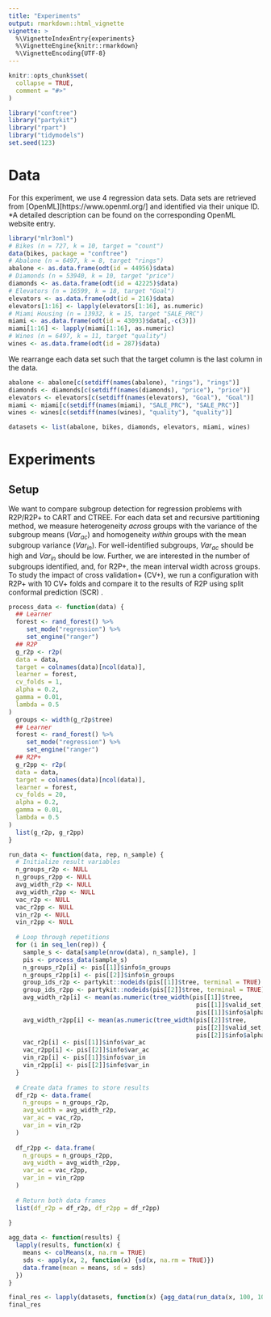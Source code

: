 ```yaml
---
title: "Experiments"
output: rmarkdown::html_vignette
vignette: >
  %\VignetteIndexEntry{experiments}
  %\VignetteEngine{knitr::rmarkdown}
  %\VignetteEncoding{UTF-8}
---
```

```r
knitr::opts_chunk$set(
  collapse = TRUE,
  comment = "#>"
)
```


```r
library("conftree")
library("partykit")
library("rpart")
library("tidymodels")
set.seed(123)
```

# Data

For this experiment, we use 4 regression data sets. Data sets are retrieved from [OpenML][https://www.openml.org/] and identified via their unique ID. *A detailed description can be found on the corresponding OpenML website entry.

```r
library("mlr3oml")
# Bikes (n = 727, k = 10, target = "count")
data(bikes, package = "conftree")
# Abalone (n = 6497, k = 8, target "rings")
abalone <- as.data.frame(odt(id = 44956)$data)
# Diamonds (n = 53940, k = 10, target "price")
diamonds <- as.data.frame(odt(id = 42225)$data)
# Elevators (n = 16599, k = 18, target "Goal")
elevators <- as.data.frame(odt(id = 216)$data)
elevators[1:16] <- lapply(elevators[1:16], as.numeric)
# Miami Housing (n = 13932, k = 15, target "SALE_PRC")
miami <- as.data.frame(odt(id = 43093)$data[,-c(3)])
miami[1:16] <- lapply(miami[1:16], as.numeric)
# Wines (n = 6497, k = 11, target "quality")
wines <- as.data.frame(odt(id = 287)$data)
```

We rearrange each data set such that the target column is the last column in the data.

```r
abalone <- abalone[c(setdiff(names(abalone), "rings"), "rings")]
diamonds <- diamonds[c(setdiff(names(diamonds), "price"), "price")]
elevators <- elevators[c(setdiff(names(elevators), "Goal"), "Goal")]
miami <- miami[c(setdiff(names(miami), "SALE_PRC"), "SALE_PRC")]
wines <- wines[c(setdiff(names(wines), "quality"), "quality")]

datasets <- list(abalone, bikes, diamonds, elevators, miami, wines)
```

# Experiments

## Setup

We want to compare subgroup detection for regression problems with R2P/R2P+ to CART and CTREE. For each data set and recursive partitioning method, we measure heterogeneity _across_ groups with the variance of the subgroup means ($Var_{ac}$) and homogeneity _within_ groups with the mean subgroup variance ($Var_{in}$). For well-identified subgroups, $Var_{ac}$ should be high and $Var_{in}$ should be low. Further, we are interested in the number of subgroups identified, and, for R2P+, the mean interval width across groups. To study the impact of cross validation+ (CV+), we run a configuration with R2P+ with 10 CV+ folds and compare it to the results of R2P using split conformal prediction (SCR) .

```r
process_data <- function(data) {
  ## Learner
  forest <- rand_forest() %>%
     set_mode("regression") %>%
     set_engine("ranger")
  ## R2P
  g_r2p <- r2p(
  data = data,
  target = colnames(data)[ncol(data)],
  learner = forest,
  cv_folds = 1,
  alpha = 0.2,
  gamma = 0.01,
  lambda = 0.5
)
  groups <- width(g_r2p$tree)
  ## Learner
  forest <- rand_forest() %>%
     set_mode("regression") %>%
     set_engine("ranger")
  ## R2P+
  g_r2pp <- r2p(
  data = data,
  target = colnames(data)[ncol(data)],
  learner = forest,
  cv_folds = 20,
  alpha = 0.2,
  gamma = 0.01,
  lambda = 0.5
)
  list(g_r2p, g_r2pp)
}

run_data <- function(data, rep, n_sample) {
  # Initialize result variables
  n_groups_r2p <- NULL
  n_groups_r2pp <- NULL
  avg_width_r2p <- NULL
  avg_width_r2pp <- NULL
  vac_r2p <- NULL
  vac_r2pp <- NULL
  vin_r2p <- NULL
  vin_r2pp <- NULL
  
  # Loop through repetitions
  for (i in seq_len(rep)) {
    sample_s <- data[sample(nrow(data), n_sample), ]
    pis <- process_data(sample_s)
    n_groups_r2p[i] <- pis[[1]]$info$n_groups
    n_groups_r2pp[i] <- pis[[2]]$info$n_groups
    group_ids_r2p <- partykit::nodeids(pis[[1]]$tree, terminal = TRUE)
    group_ids_r2pp <- partykit::nodeids(pis[[2]]$tree, terminal = TRUE)
    avg_width_r2p[i] <- mean(as.numeric(tree_width(pis[[1]]$tree,
                                                    pis[[1]]$valid_set,
                                                    pis[[1]]$info$alpha))[group_ids_r2p])
    avg_width_r2pp[i] <- mean(as.numeric(tree_width(pis[[2]]$tree,
                                                    pis[[2]]$valid_set,
                                                    pis[[2]]$info$alpha))[group_ids_r2pp])
    vac_r2p[i] <- pis[[1]]$info$var_ac
    vac_r2pp[i] <- pis[[2]]$info$var_ac
    vin_r2p[i] <- pis[[1]]$info$var_in
    vin_r2pp[i] <- pis[[2]]$info$var_in
  }
  
  # Create data frames to store results
  df_r2p <- data.frame(
    n_groups = n_groups_r2p,
    avg_width = avg_width_r2p,
    var_ac = vac_r2p,
    var_in = vin_r2p
  )
  
  df_r2pp <- data.frame(
    n_groups = n_groups_r2pp,
    avg_width = avg_width_r2pp,
    var_ac = vac_r2pp,
    var_in = vin_r2pp
  )
  
  # Return both data frames
  list(df_r2p = df_r2p, df_r2pp = df_r2pp)
  
}

agg_data <- function(results) {
  lapply(results, function(x) {
    means <- colMeans(x, na.rm = TRUE)
    sds <- apply(x, 2, function(x) {sd(x, na.rm = TRUE)})
    data.frame(mean = means, sd = sds)
  })
}

final_res <- lapply(datasets, function(x) {agg_data(run_data(x, 100, 100))})
final_res
```


